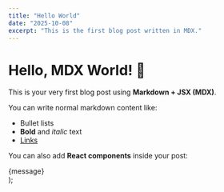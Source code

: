 ```yaml
---
title: "Hello World"
date: "2025-10-08"
excerpt: "This is the first blog post written in MDX."
---
```


# Hello, MDX World! 👋

This is your very first blog post using **Markdown + JSX (MDX)**.

You can write normal markdown content like:

- Bullet lists
- **Bold** and *italic* text
- [Links](https://example.com)

You can also add **React components** inside your post:

<MyAlert message="Welcome to the blog!" />

  <div className="bg-blue-100 text-blue-800 p-4 rounded-md border border-blue-300">
    {message}
  </div>
);
